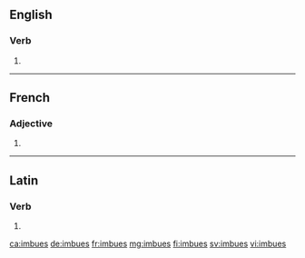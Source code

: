 ==English==

===Verb===
{{head|en|verb form}}

# {{en-third-person singular of|imbue}}

----

==French==

===Adjective===
{{fr-adj-form}}

# {{feminine plural of|imbu|lang=fr}}

----

==Latin==

===Verb===
{{la-verb-form|imbuēs}}

# {{inflection of|imbuō||2|s|futr|actv|indc|lang=la}}

[[ca:imbues]]
[[de:imbues]]
[[fr:imbues]]
[[mg:imbues]]
[[fi:imbues]]
[[sv:imbues]]
[[vi:imbues]]